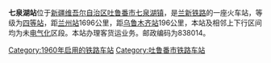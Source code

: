 {{Infobox China railway station 
 |车站名称=七泉湖站
 |车站位置=[[新疆维吾尔自治区|新疆维吾尔自治区]][[吐鲁番市|吐鲁番市]][[七泉湖镇|七泉湖镇]]
 |归属=[[乌鲁木齐铁路局|乌鲁木齐铁路局]] 
 |线路=[[兰新铁路|兰新铁路]] 
 |车站等级=[[四等站_(中国)|四等站]] 
}}
'''七泉湖站'''位于[[新疆维吾尔自治区|新疆维吾尔自治区]][[吐鲁番市|吐鲁番市]][[七泉湖镇|七泉湖镇]]，是[[兰新铁路|兰新铁路]]的一座火车站，等级为[[四等站_(中国)|四等站]]，距[[兰州站|兰州站]]1696公里，距[[乌鲁木齐站|乌鲁木齐站]]196公里，本站及相邻上下行区间均为未[[电气化|电气化]]区段。本站办理客货运业务。邮政编码为838014。

{{Start rail box|[[中国铁路|中国铁路]]}} 
{{s-inop|[[胜金台站|胜金台]]}} 
{{s-line|[[兰新铁路|兰新铁路]]}} 
{{s-inop|[[煤窑沟站|煤窑沟]]}} 
{{End box}} 
 
{{兰新铁路}} 
[[Category:1960年启用的铁路车站|Category:1960年启用的铁路车站]] 
[[Category:吐鲁番市铁路车站|Category:吐鲁番市铁路车站]]